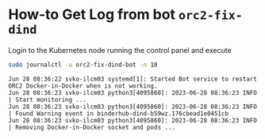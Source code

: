 # How-to Get Log from bot `orc2-fix-dind`

Login to the Kubernetes node running the control panel and execute

```bash
sudo journalctl -u orc2-fix-dind-bot -n 10
```

```
Jun 28 08:36:22 svko-ilcm03 systemd[1]: Started Bot service to restart ORC2 Docker-in-Docker when is not working.
Jun 28 08:36:23 svko-ilcm03 python3[4095860]: 2023-06-28 08:36:23 INFO     | Start monitoring ...
Jun 28 08:36:23 svko-ilcm03 python3[4095860]: 2023-06-28 08:36:23 INFO     | Found Warning event in binderhub-dind-b59wz.176cbead1e0451cb
Jun 28 08:36:23 svko-ilcm03 python3[4095860]: 2023-06-28 08:36:23 INFO     | Removing Docker-in-Docker socket and pods ...
```
